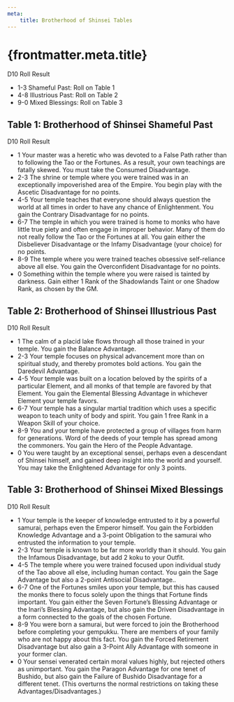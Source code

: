 ```yaml
---
meta:
    title: Brotherhood of Shinsei Tables
---
```

# {frontmatter.meta.title}

D10 Roll Result

- 1-3 Shameful Past: Roll on Table 1
- 4-8 Illustrious Past: Roll on Table 2
- 9-0 Mixed Blessings: Roll on Table 3

## <span>Table 1: Brotherhood of Shinsei Shameful Past</span>

D10 Roll Result

- 1 Your master was a heretic who was devoted to a False Path rather than to following the Tao or the Fortunes. As a result, your own teachings are fatally skewed. You must take the Consumed Disadvantage.
- 2-3 The shrine or temple where you were trained was in an exceptionally impoverished area of the Empire. You begin play with the Ascetic Disadvantage for no points.
- 4-5 Your temple teaches that everyone should always question the world at all times in order to have any chance of Enlightenment. You gain the Contrary Disadvantage for no points.
- 6-7 The temple in which you were trained is home to monks who have little true piety and often engage in improper behavior. Many of them do not really follow the Tao or the Fortunes at all. You gain either the Disbeliever Disadvantage or the Infamy Disadvantage (your choice) for no points.
- 8-9 The temple where you were trained teaches obsessive self-reliance above all else. You gain the Overconfident Disadvantage for no points.
- 0 Something within the temple where you were raised is tainted by darkness. Gain either 1 Rank of the Shadowlands Taint or one Shadow Rank, as chosen by the GM.

## <span>Table 2: Brotherhood of Shinsei Illustrious Past</span>

D10 Roll Result

- 1 The calm of a placid lake flows through all those trained in your temple. You gain the Balance Advantage.
- 2-3 Your temple focuses on physical advancement more than on spiritual study, and thereby promotes bold actions. You gain the Daredevil Advantage.
- 4-5 Your temple was built on a location beloved by the spirits of a particular Element, and all monks of that temple are favored by that Element. You gain the Elemental Blessing Advantage in whichever Element your temple favors.
- 6-7 Your temple has a singular martial tradition which uses a specific weapon to teach unity of body and spirit. You gain 1 free Rank in a Weapon Skill of your choice.
- 8-9 You and your temple have protected a group of villages from harm for generations. Word of the deeds of your temple has spread among the commoners. You gain the Hero of the People Advantage.
- 0 You were taught by an exceptional sensei, perhaps even a descendant of Shinsei himself, and gained deep insight into the world and yourself. You may take the Enlightened Advantage for only 3 points.

## <span>Table 3: Brotherhood of Shinsei Mixed Blessings</span>

D10 Roll Result

- 1 Your temple is the keeper of knowledge entrusted to it by a powerful samurai, perhaps even the Emperor himself. You gain the Forbidden Knowledge Advantage and a 3-point Obligation to the samurai who entrusted the information to your temple.
- 2-3 Your temple is known to be far more worldly than it should. You gain the Infamous Disadvantage, but add 2 koku to your Outfit.
- 4-5 The temple where you were trained focused upon individual study of the Tao above all else, including human contact. You gain the Sage Advantage but also a 2-point Antisocial Disadvantage..
- 6-7 One of the Fortunes smiles upon your temple, but this has caused the monks there to focus solely upon the things that Fortune finds important. You gain either the Seven Fortune’s Blessing Advantage or the Inari’s Blessing Advantage, but also gain the Driven Disadvantage in a form connected to the goals of the chosen Fortune.
- 8-9 You were born a samurai, but were forced to join the Brotherhood before completing your gempukku. There are members of your family who are not happy about this fact. You gain the Forced Retirement Disadvantage but also gain a 3-Point Ally Advantage with someone in your former clan.
- 0 Your sensei venerated certain moral values highly, but rejected others as unimportant. You gain the Paragon Advantage for one tenet of Bushido, but also gain the Failure of Bushido Disadvantage for a different tenet. (This overturns the normal restrictions on taking these Advantages/Disadvantages.)

